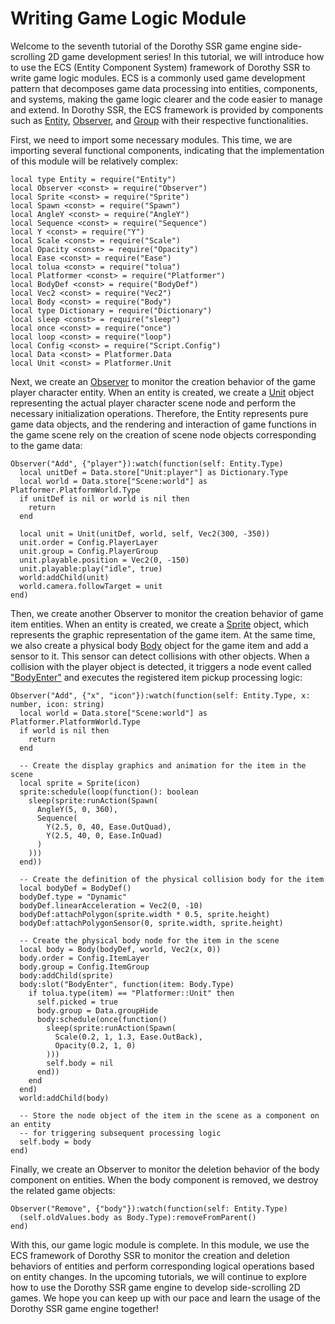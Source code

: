 
# Writing Game Logic Module

Welcome to the seventh tutorial of the Dorothy SSR game engine side-scrolling 2D game development series! In this tutorial, we will introduce how to use the ECS (Entity Component System) framework of Dorothy SSR to write game logic modules. ECS is a commonly used game development pattern that decomposes game data processing into entities, components, and systems, making the game logic clearer and the code easier to manage and extend. In Dorothy SSR, the ECS framework is provided by components such as [Entity](/docs/api/Class/Entity), [Observer](/docs/api/Class/Observer), and [Group](/docs/api/Class/Group) with their respective functionalities.

First, we need to import some necessary modules. This time, we are importing several functional components, indicating that the implementation of this module will be relatively complex:

```tl title="Script/Logic.tl"
local type Entity = require("Entity")
local Observer <const> = require("Observer")
local Sprite <const> = require("Sprite")
local Spawn <const> = require("Spawn")
local AngleY <const> = require("AngleY")
local Sequence <const> = require("Sequence")
local Y <const> = require("Y")
local Scale <const> = require("Scale")
local Opacity <const> = require("Opacity")
local Ease <const> = require("Ease")
local tolua <const> = require("tolua")
local Platformer <const> = require("Platformer")
local BodyDef <const> = require("BodyDef")
local Vec2 <const> = require("Vec2")
local Body <const> = require("Body")
local type Dictionary = require("Dictionary")
local sleep <const> = require("sleep")
local once <const> = require("once")
local loop <const> = require("loop")
local Config <const> = require("Script.Config")
local Data <const> = Platformer.Data
local Unit <const> = Platformer.Unit
```

Next, we create an [Observer](/docs/api/Class/Observer) to monitor the creation behavior of the game player character entity. When an entity is created, we create a [Unit](/docs/api/Class/Platformer/Unit) object representing the actual player character scene node and perform the necessary initialization operations. Therefore, the Entity represents pure game data objects, and the rendering and interaction of game functions in the game scene rely on the creation of scene node objects corresponding to the game data:

```tl title="Script/Logic.tl"
Observer("Add", {"player"}):watch(function(self: Entity.Type)
  local unitDef = Data.store["Unit:player"] as Dictionary.Type
  local world = Data.store["Scene:world"] as Platformer.PlatformWorld.Type
  if unitDef is nil or world is nil then
    return
  end

  local unit = Unit(unitDef, world, self, Vec2(300, -350))
  unit.order = Config.PlayerLayer
  unit.group = Config.PlayerGroup
  unit.playable.position = Vec2(0, -150)
  unit.playable:play("idle", true)
  world:addChild(unit)
  world.camera.followTarget = unit
end)
```

Then, we create another Observer to monitor the creation behavior of game item entities. When an entity is created, we create a [Sprite](/docs/api/Class/Sprite) object, which represents the graphic representation of the game item. At the same time, we also create a physical body [Body](/docs/api/Class/Body) object for the game item and add a sensor to it. This sensor can detect collisions with other objects. When a collision with the player object is detected, it triggers a node event called ["BodyEnter"](/docs/api/Node%20Event/Body#bodyenter) and executes the registered item pickup processing logic:

```tl title="Script/Logic.tl"
Observer("Add", {"x", "icon"}):watch(function(self: Entity.Type, x: number, icon: string)
  local world = Data.store["Scene:world"] as Platformer.PlatformWorld.Type
  if world is nil then
    return
  end

  -- Create the display graphics and animation for the item in the scene
  local sprite = Sprite(icon)
  sprite:schedule(loop(function(): boolean
    sleep(sprite:runAction(Spawn(
      AngleY(5, 0, 360),
      Sequence(
        Y(2.5, 0, 40, Ease.OutQuad),
        Y(2.5, 40, 0, Ease.InQuad)
      )
    )))
  end))

  -- Create the definition of the physical collision body for the item
  local bodyDef = BodyDef()
  bodyDef.type = "Dynamic"
  bodyDef.linearAcceleration = Vec2(0, -10)
  bodyDef:attachPolygon(sprite.width * 0.5, sprite.height)
  bodyDef:attachPolygonSensor(0, sprite.width, sprite.height)

  -- Create the physical body node for the item in the scene
  local body = Body(bodyDef, world, Vec2(x, 0))
  body.order = Config.ItemLayer
  body.group = Config.ItemGroup
  body:addChild(sprite)
  body:slot("BodyEnter", function(item: Body.Type)
    if tolua.type(item) == "Platformer::Unit" then
      self.picked = true
      body.group = Data.groupHide
      body:schedule(once(function()
        sleep(sprite:runAction(Spawn(
          Scale(0.2, 1, 1.3, Ease.OutBack),
          Opacity(0.2, 1, 0)
        )))
        self.body = nil
      end))
    end
  end)
  world:addChild(body)

  -- Store the node object of the item in the scene as a component on an entity
  -- for triggering subsequent processing logic
  self.body = body
end)
```

Finally, we create an Observer to monitor the deletion behavior of the body component on entities. When the body component is removed, we destroy the related game objects:

```tl title="Script/Logic.tl"
Observer("Remove", {"body"}):watch(function(self: Entity.Type)
  (self.oldValues.body as Body.Type):removeFromParent()
end)
```

With this, our game logic module is complete. In this module, we use the ECS framework of Dorothy SSR to monitor the creation and deletion behaviors of entities and perform corresponding logical operations based on entity changes. In the upcoming tutorials, we will continue to explore how to use the Dorothy SSR game engine to develop side-scrolling 2D games. We hope you can keep up with our pace and learn the usage of the Dorothy SSR game engine together!